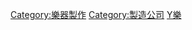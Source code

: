 {{Commonscat|Musical instrument makers}}

[[Category:樂器製作|Category:樂器製作]]
[[Category:製造公司|Category:製造公司]]
[[Category:音樂公司|Y樂]]